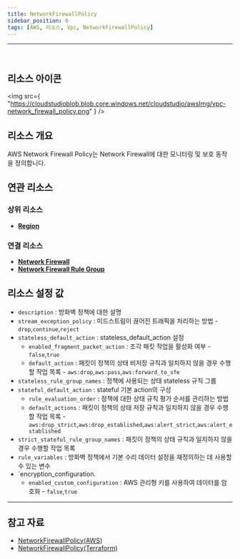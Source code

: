```yaml
---
title: NetworkFirewallPolicy
sidebar_position: 0
tags: [AWS, 리소스, Vpc, NetworkFirewallPolicy]
---
```


<hr />
<br />

## 리소스 아이콘

<img
    src={
        "https://cloudstudioblob.blob.core.windows.net/cloudstudio/awsImg/vpc-network_firewall_policy.png"
    }
/>

## 리소스 개요

AWS Network Firewall Policy는 Network Firewall에 대한 모니터링 및 보호 동작을 정의합니다.
## 연관 리소스

### 상위 리소스

-   [**Region**](https://docs.cstudio.app/docs/resource/aws/Base/Region)

### 연결 리소스

-   [**Network Firewall**](https://docs.cstudio.app/docs/resource/aws/Vpc/NetworkFirewall)
-   [**Network Firewall Rule Group**](https://docs.cstudio.app/docs/resource/aws/Vpc/NetworkFirewallRuleGroup)


## 리소스 설정 값

-   `description` : 방화벽 정책에 대한 설명
-   `stream_exception_policy` : 미드스트림이 끊어진 트래픽을 처리하는 방법 - `drop`,`continue`,`reject`
-   `stateless_default_action` : stateless_default_action 설정
    -   `enabled_fragment_packet_action` : 조각 패킷 작업을 활성화 여부 - `false`,`true`
    -   `default_action` : 패킷이 정책의 상태 비저장 규칙과 일치하지 않을 경우 수행할 작업 목록 - `aws:drop`,`aws:pass`,`aws:forward_to_sfe`
-   `stateless_rule_group_names` : 정책에 사용되는 상태 stateless 규칙 그룹
-   `stateful_default_action` : stateful 기본 action의 구성
    -   `rule_evaluation_order` : 정책에 대한 상태 규칙 평가 순서를 관리하는 방법
    -   `default_actions` : 패킷이 정책의 상태 저장 규칙과 일치하지 않을 경우 수행할 작업 목록 - `aws:drop_strict`,`aws:drop_established`,`aws:alert_strict`,`aws:alert_established`
-   `strict_stateful_rule_group_names` : 패킷이 정책의 상태 규칙과 일치하지 않을 경우 수행할 작업 목록
-   `rule_variables` : 방화벽 정책에서 기본 수리 데이터 설정을 재정의하는 데 사용할 수 있는 변수
-   `encryption_configuration.
    -   `enabled_custom_configuration` : AWS 관리형 키를 사용하여 데이터를 암호화 - `false`,`true`


---

## 참고 자료

-   [NetworkFirewallPolicy(AWS)](https://docs.aws.amazon.com/network-firewall/latest/developerguide/firewall-policies.html)
-   [NetworkFirewallPolicy(Terraform)](https://registry.terraform.io/providers/hashicorp/aws/latest/docs/resources/networkfirewall_firewall_policy)
